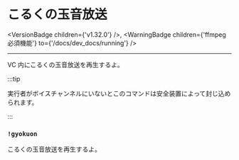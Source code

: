 
# こるくの玉音放送

<VersionBadge children={'v1.32.0'} />,
<WarningBadge children={'ffmpeg必須機能'} to={'/docs/dev_docs/running'} />

---

VC 内にこるくの玉音放送を再生するよ。

:::tip

実行者がボイスチャンネルにいないとこのコマンドは安全装置によって封じ込められます。

:::

### `!gyokuon`

こるくの玉音放送を再生するよ。
